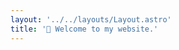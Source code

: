 ```yaml
---
layout: '../../layouts/Layout.astro'
title: '🌈 Welcome to my website.'
---
```



<Title
  title="Hello, I'm diamant. 👋"
  subtitle='She/Her.'
  imageAlt='logo'
  image={logoRandom()}
/>
<Quotes client:only lang='en' />

- 📂 Typescript developper.
- 🪶 I'm writing things sometimes.
- 🖌️ Beginner artist. (digital only.)
- 💾 Do french videos.

<br />

- 💚 Pokemon & Sims lover.
- 👑 Furry princess.
- 🌈 Love rainbows.

<br />

<Links>
  <Link color='#b69bc9' text='My writings' href='./writes' />
  <Link
    color='#ebaa71'
    text='My drawings'
    href='https://www.artfol.me/diamant'
    target={true}
  />
  <Link
    color='#f87171'
    text='My videos'
    href='https://www.youtube.com/@Diamant./'
    target={true}
  />
</Links>

<Links>
  <Link
    color='#facc15'
    text='Github'
    href='https://github.com/herisdia'
    target={true}
  />
  <Link
    color='#d4d4d4'
    text='Source code'
    href='https://github.com/herisdia/herisdia.me'
    target={true}
  />
  <Link color='#d4d4d4' text='Arts credits' href='/en/credits' />
</Links>
